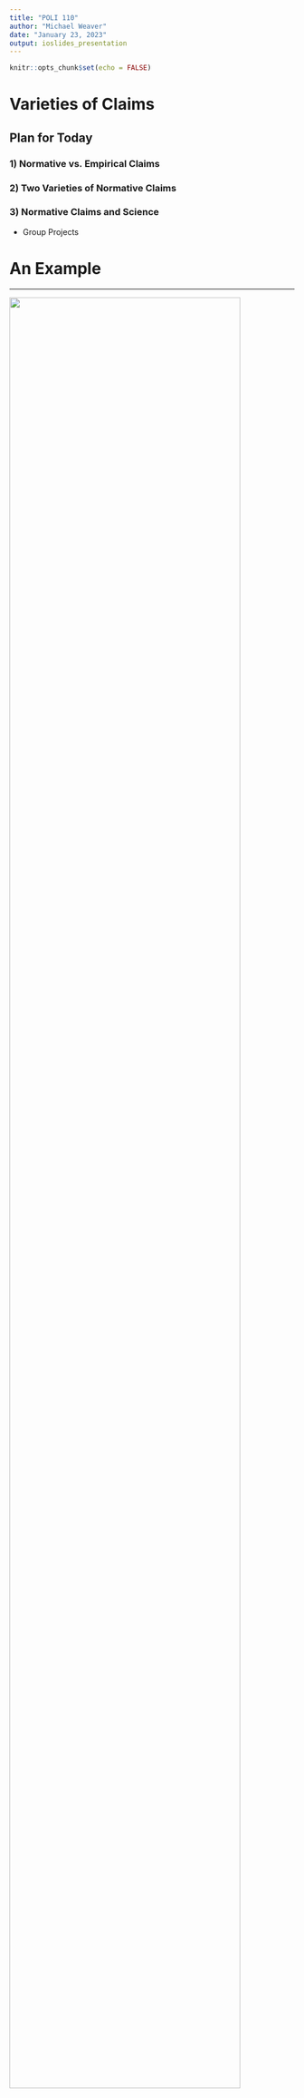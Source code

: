 ```yaml
---
title: "POLI 110"
author: "Michael Weaver"
date: "January 23, 2023"
output: ioslides_presentation
---
```


```r
knitr::opts_chunk$set(echo = FALSE)
```

# Varieties of Claims

## Plan for Today

### 1) **Normative vs. Empirical Claims**

### 2) **Two Varieties of Normative Claims**

### 3) **Normative Claims and Science**

- Group Projects

# An Example

---

<img src="./nyt_editorial.png" width = 90%>

## An Example:

#### **(1) US is not experiencing high levels of immigration**

- Lebanon (4.4 million people) has had more than 1 million refugees in less than 10 years (>25%)
- American (325 million people) has 44 million immigrants (13.7 percent)
- Rate of immigration to US has slowed over the past 10 years 

#### **(2) High immigration rates do not lead to political instability.**

- Canada and Australia have populations that are 20 and 28 percent foreign-born, but no major political problems

## An Example:

#### **(3) New immigrants will find employment.**

- Unemployment among immigrants is lower than native-born Americans

#### **(4) Lower immigration will slow US economic growth**
 
- Fertility rates among native-born Americans are dropping
- Because of that, future workforce will be smaller, productivity will be less, growth will slow

#### **(5) America *should* admit 1 million more immigrants per year**

- So growth rates can remain high

## An Example:

Which of these five claims can be **supported** or **rejected** using scientific evidence?

Head to menti.com and use code $89 \ 53$

Select all that apply.

--- 

<div style='position: relative; padding-bottom: 56.25%; padding-top: 35px; height: 0; overflow: hidden;'><iframe sandbox='allow-scripts allow-same-origin allow-presentation' allowfullscreen='true' allowtransparency='true' frameborder='0' height='315' src='https://www.mentimeter.com/app/presentation/23149ae32d2bb8656aa7276cab9785dc/embed' style='position: absolute; top: 0; left: 0; width: 100%; height: 100%;' width='420'></iframe></div>

---

### **"Actually, the Numbers [Don't] Show That"**

<br>

(1) US is not experiencing high levels of immigration $\checkmark$

(2) High immigration rates do not lead to political instability $\checkmark$

(3) New immigrants will find employment $\checkmark$

(4) Lower immigration will slow US economic growth $\checkmark$

(5) **America *should* admit 1 million more immigrants per year** 

### Even if 1-4 are true, what must we to **assume** to conclude that (5) is **true**?

--- 

### **"Actually, the Numbers [Don't] Show That"**

<br>

**"America *should* admit 1 million more immigrants per year"**

### Even if 1-4 are true: we need to assume that **economic growth** is **desirable** to conclude that (5) is true.

## Varieties of Claims

### **Which varieties of claims/questions can be addressed with science?**

### Three dimensions

1. **Empirical vs. Normative**
2. **Varieties** of empirical and **normative claims/questions**
3. Falsifiable vs. unfalsifiable

## Empirical Claims

#### **empirical claim**:

<br>

is a claim about **what is/exists** or **how things that exist affect each other**. 

<br>

The **basis**/evidence for empirical claims

- consists of **observation** of the world.
- **no assumption** about what is good/desirable. 

## Normative Claims

#### **normative claim**:

<br>

is a claim about **what is desirable or undesirable**. 

- assert what **should or should not** be. 
- "should" implied by the language of "right"/"wrong" 
- "should" implied by "too much", "enough", or "not enough" of something.
- "should" implied by standards for what is "better"/"worse"

The basis/evidence for a normative claim:

- **must assume** a **value judgment** about what is desirable/undesirable


## Which are empirical? Normative?

(1) **US is not experiencing high levels of immigration**

(2) **High immigration rates do not lead to political instability**

(3) **New immigrants will find employment**

(4) **Lower immigration will slow US economic growth**

(5) **America *should* admit 1 million more immigrants per year** 

# Normative Claims

## Normative Claims:

#### **value judgments**:

<br>

are normative claims that

- state what goal or ideal is "right" or "good" 
- or provide criteria/rules for judging what is "better" or "worse".

<br>

#### **They are not:**

- empirical claims for which the evidence is **invalid or missing**
- empirical claims that we can't persuade someone to drop in the face of better evidence

## Flat Earth!

<img src="./flat_earth.jpg" width = 100%>

## Flat Earth?

<img src="./curvature.jpg" width = 100%>

---

<smaller>
"Vancouver is a city on the edge. It seems politicians and the police are unable, unwilling or incapable of stopping what has turned into a version of Dante's Hell on the Downtown Eastside — illicit drug sales, open drug use, the stolen property bazaar, garbage, weapons, assaults, rape.

Vancouver no longer has a public health crisis that can be solved by needle exchanges, supervised injection sites, a naloxone-carting population, and pharmaceuticals substituted for illicit drugs. It is going to take more to solve the housing crisis by repurposing older hotels and simply putting roofs over people’s heads — a lot more.

Solving it requires bold leadership and a willingness to go beyond what has been done in the past, using evidence-based solutions that are in the best interests of all residents. Everyone deserves to feel safe, protected and respected, regardless of which neighbourhood they live in."</smaller>

- Editorial in the [Vancouver Sun](https://vancouversun.com/news/daphne-bramham-vancouver-needs-compassionate-solutions-to-street-chaos)


## Prescriptive Claims

#### **prescriptive claims**: 

<br>

are normative claims that assert what kinds of actions **should** be taken 

- hint: like a doctor or pharmacist, it *prescribes* a course of action. 

The basis/evidence for a prescriptive claim includes 

- evidence supporting an **empirical** claim about the consequences of some action (causal claim)
- an assumption that some **value judgment** is correct.

## Revisit our Example

$(5)$ America *should* admit 1 million more immigrants per year.

### **Value judgment? Prescriptive Claim?**

## Revisit our Starting Example

#### **(5) America *should* admit 1 million more immigrants per year**

This is a **prescriptive claim**:

For it to be true...

(1) What value judgments must we assume to be true?

(2) What empirical claims must be true?


## Revisit our Starting Example

#### **(5) America *should* admit 1 million more immigrants per year**

<br>

**Evidence will not "prove" this claim to everyone**

e.g. people who oppose immigration to achieve cultural homogeneity value **cultural homogeneity** more than **economic growth**.

# Science and Claims

## Science and Claims

### **Empirical claims:** can be evaluated using science

- only need to assume that there is an objective world that we share
- other assumptions about how we provide evidence of that objective world open to question

### **Normative claims:** cannot (fully) be evaluated using science

- **value judgments** cannot be evaluated with science
- **prescriptive claims** can only partially be evaluated with science

# Another Example

## Another Example

You and your friends win a large sum of money in a lottery

You and your friends **agree**: you should aim to **do the most good** by donating the money.

<br>

You consider some options...

---

<iframe width="560" height="315" src="https://www.youtube.com/embed/JMUw4Ndpbdw" title="YouTube video player" frameborder="0" allow="accelerometer; autoplay; clipboard-write; encrypted-media; gyroscope; picture-in-picture; web-share" allowfullscreen></iframe>

---

<iframe width="560" height="315" src="https://www.youtube.com/embed/YRRgfr0tA6o" title="YouTube video player" frameborder="0" allow="accelerometer; autoplay; clipboard-write; encrypted-media; gyroscope; picture-in-picture; web-share" allowfullscreen></iframe>

---

<iframe width="560" height="315" src="https://www.youtube.com/embed/64z9-m6wEw0" title="YouTube video player" frameborder="0" allow="accelerometer; autoplay; clipboard-write; encrypted-media; gyroscope; picture-in-picture; web-share" allowfullscreen></iframe>

## Another Example

Which should you donate to?

- Option 1: Make-a-Wish (more Batkid, pls)
- Option 2: Mosquito Nets
- Option 3: Direct transfer of cash to impoverished people

Menti.com and use code $5436 \ 7023$

---

<div style='position: relative; padding-bottom: 56.25%; padding-top: 35px; height: 0; overflow: hidden;'><iframe sandbox='allow-scripts allow-same-origin allow-presentation' allowfullscreen='true' allowtransparency='true' frameborder='0' height='315' src='https://www.mentimeter.com/app/presentation/3b3ec5cd7f92c79506bca1a4c6cb2e5f/embed' style='position: absolute; top: 0; left: 0; width: 100%; height: 100%;' width='420'></iframe></div>

## Can science solve our problem? 

Peter Singer and effective altruists say yes!

- we can evaluate which of these does the most good!

> "Saving a child's life has to be better than fulfilling a child’s wish to be Batkid."

## Can science solve our problem? {.build}

### Empirical Evidence

- Malaria kills ~500k per year
- Half of global population possibly exposed
- Mosquito nets reduce likelihood of exposure
- For each 100 to 1000 nets, 1 death prevented
- Cost of mosquito nets is low
- Cash transfers are expensive, effects on mortality unclear
- Sums must be very large to affect mortality

### **What should you do?**

### **Malaria nets!**

## Can science solve our problem?

But wait, your friend says: experiments show that directly giving cash

- benefits the health, education, and life choices of children
- empowers women to be financially independent, escape abuse
- improve mental health

### **What should you do?**

## Can science solve our problem?

If **you value** minimizing suffering, but **your friend values** maximizing individual freedom...

then science cannot help us, because the disagreement is rooted in **value judgements**

##  Another Example

**"We should donate money for mosquito nets"** is a prescriptive claim.

<br>

- Scientific evidence for empirical claim that "Mosquito nets (A) prevent malaria (B)" 
    - NOT enough to conclude that does not imply "we should do (A)": it depends on how we **value** B
- if we also accept **value judgement** that it reducing suffering is more important than maximizing freedom (or coolness)
    - THEN we can accept the prescriptive claim
    
Need to accept the **causal** (empirical) claim that $A \to B$ AND a value judgment that $B$ is good.
    
##  Another Example

Science can still be helpful!

- If we assume less mortality is good (B) (a value judgment)
- What if science shows: mosquito nets don't prevent malaria deaths. (empirical evidence)
- "A does/does not cause B" is informative!


## Conclusion:

1. Empirical vs Normative Claims
2. Value Judgements
3. Prescriptive Claims


